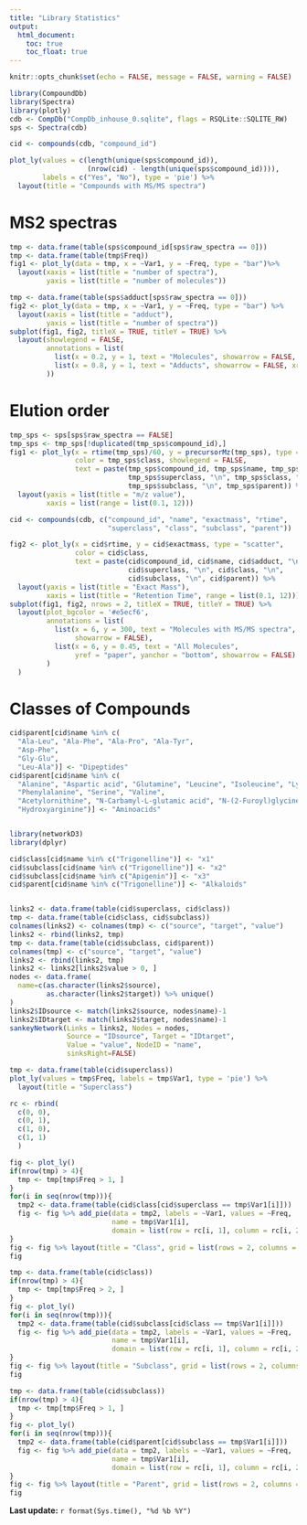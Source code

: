 ```yaml
---
title: "Library Statistics"
output: 
  html_document:
    toc: true
    toc_float: true
---
```


```r
knitr::opts_chunk$set(echo = FALSE, message = FALSE, warning = FALSE)
```

```r
library(CompoundDb)
library(Spectra)
library(plotly)
cdb <- CompDb("CompDb_inhouse_0.sqlite", flags = RSQLite::SQLITE_RW)
sps <- Spectra(cdb)

cid <- compounds(cdb, "compound_id")

plot_ly(values = c(length(unique(sps$compound_id)), 
                   (nrow(cid) - length(unique(sps$compound_id)))), 
        labels = c("Yes", "No"), type = 'pie') %>%
  layout(title = "Compounds with MS/MS spectra")
```


# MS2 spectras

```r
tmp <- data.frame(table(sps$compound_id[sps$raw_spectra == 0]))
tmp <- data.frame(table(tmp$Freq))
fig1 <- plot_ly(data = tmp, x = ~Var1, y = ~Freq, type = "bar")%>% 
  layout(xaxis = list(title = "number of spectra"),
         yaxis = list(title = "number of molecules"))

tmp <- data.frame(table(sps$adduct[sps$raw_spectra == 0]))
fig2 <- plot_ly(data = tmp, x = ~Var1, y = ~Freq, type = "bar") %>% 
  layout(xaxis = list(title = "adduct"),
         yaxis = list(title = "number of spectra"))
subplot(fig1, fig2, titleX = TRUE, titleY = TRUE) %>%
  layout(showlegend = FALSE, 
         annotations = list(
           list(x = 0.2, y = 1, text = "Molecules", showarrow = FALSE, xref='paper', yref='paper'),
           list(x = 0.8, y = 1, text = "Adducts", showarrow = FALSE, xref='paper', yref='paper')
         ))
```


# Elution order

```r
tmp_sps <- sps[sps$raw_spectra == FALSE]
tmp_sps <- tmp_sps[!duplicated(tmp_sps$compound_id),]
fig1 <- plot_ly(x = rtime(tmp_sps)/60, y = precursorMz(tmp_sps), type = "scatter", 
                color = tmp_sps$class, showlegend = FALSE, 
                text = paste(tmp_sps$compound_id, tmp_sps$name, tmp_sps$adduct, "\n", 
                             tmp_sps$superclass, "\n", tmp_sps$class, "\n",
                             tmp_sps$subclass, "\n", tmp_sps$parent)) %>% 
  layout(yaxis = list(title = "m/z value"), 
         xaxis = list(range = list(0.1, 12)))

cid <- compounds(cdb, c("compound_id", "name", "exactmass", "rtime", 
                        "superclass", "class", "subclass", "parent"))

fig2 <- plot_ly(x = cid$rtime, y = cid$exactmass, type = "scatter", 
                color = cid$class, 
                text = paste(cid$compound_id, cid$name, cid$adduct, "\n", 
                             cid$superclass, "\n", cid$class, "\n",
                             cid$subclass, "\n", cid$parent)) %>% 
  layout(yaxis = list(title = "Exact Mass"), 
         xaxis = list(title = "Retention Time", range = list(0.1, 12)))
subplot(fig1, fig2, nrows = 2, titleX = TRUE, titleY = TRUE) %>%
  layout(plot_bgcolor = '#e5ecf6', 
         annotations = list(
           list(x = 6, y = 300, text = "Molecules with MS/MS spectra", 
                showarrow = FALSE),
           list(x = 6, y = 0.45, text = "All Molecules", 
                yref = "paper", yanchor = "bottom", showarrow = FALSE)
         )
  )
```


# Classes of Compounds

```r
cid$parent[cid$name %in% c(
  "Ala-Leu", "Ala-Phe", "Ala-Pro", "Ala-Tyr", 
  "Asp-Phe",
  "Gly-Glu",
  "Leu-Ala")] <- "Dipeptides"
cid$parent[cid$name %in% c(
  "Alanine", "Aspartic acid", "Glutamine", "Leucine", "Isoleucine", "Lysine",
  "Phenylalanine", "Serine", "Valine", 
  "Acetylornithine", "N-Carbamyl-L-glutamic acid", "N-(2-Furoyl)glycine",
  "Hydroxyarginine")] <- "Aminoacids"


library(networkD3)
library(dplyr)

cid$class[cid$name %in% c("Trigonelline")] <- "x1"
cid$subclass[cid$name %in% c("Trigonelline")] <- "x2"
cid$subclass[cid$name %in% c("Apigenin")] <- "x3"
cid$parent[cid$name %in% c("Trigonelline")] <- "Alkaloids"


links2 <- data.frame(table(cid$superclass, cid$class))
tmp <- data.frame(table(cid$class, cid$subclass))
colnames(links2) <- colnames(tmp) <- c("source", "target", "value")
links2 <- rbind(links2, tmp)
tmp <- data.frame(table(cid$subclass, cid$parent))
colnames(tmp) <- c("source", "target", "value")
links2 <- rbind(links2, tmp)
links2 <- links2[links2$value > 0, ]
nodes <- data.frame(
  name=c(as.character(links2$source), 
         as.character(links2$target)) %>% unique()
)
links2$IDsource <- match(links2$source, nodes$name)-1 
links2$IDtarget <- match(links2$target, nodes$name)-1
sankeyNetwork(Links = links2, Nodes = nodes,
              Source = "IDsource", Target = "IDtarget",
              Value = "value", NodeID = "name", 
              sinksRight=FALSE)

```


```r
tmp <- data.frame(table(cid$superclass))
plot_ly(values = tmp$Freq, labels = tmp$Var1, type = 'pie') %>%
  layout(title = "Superclass")

rc <- rbind(
  c(0, 0),
  c(0, 1),
  c(1, 0),
  c(1, 1)
  )

fig <- plot_ly()
if(nrow(tmp) > 4){
  tmp <- tmp[tmp$Freq > 1, ]
}
for(i in seq(nrow(tmp))){
  tmp2 <- data.frame(table(cid$class[cid$superclass == tmp$Var1[i]]))
  fig <- fig %>% add_pie(data = tmp2, labels = ~Var1, values = ~Freq,
                         name = tmp$Var1[i], 
                         domain = list(row = rc[i, 1], column = rc[i, 2]))
}
fig <- fig %>% layout(title = "Class", grid = list(rows = 2, columns = 2))
fig

tmp <- data.frame(table(cid$class))
if(nrow(tmp) > 4){
  tmp <- tmp[tmp$Freq > 2, ]
}
fig <- plot_ly()
for(i in seq(nrow(tmp))){
  tmp2 <- data.frame(table(cid$subclass[cid$class == tmp$Var1[i]]))
  fig <- fig %>% add_pie(data = tmp2, labels = ~Var1, values = ~Freq,
                         name = tmp$Var1[i], 
                         domain = list(row = rc[i, 1], column = rc[i, 2]))
}
fig <- fig %>% layout(title = "Subclass", grid = list(rows = 2, columns = 2))
fig

tmp <- data.frame(table(cid$subclass))
if(nrow(tmp) > 4){
  tmp <- tmp[tmp$Freq > 1, ]
}
fig <- plot_ly()
for(i in seq(nrow(tmp))){
  tmp2 <- data.frame(table(cid$parent[cid$subclass == tmp$Var1[i]]))
  fig <- fig %>% add_pie(data = tmp2, labels = ~Var1, values = ~Freq,
                         name = tmp$Var1[i], 
                         domain = list(row = rc[i, 1], column = rc[i, 2]))
}
fig <- fig %>% layout(title = "Parent", grid = list(rows = 2, columns = 2))
fig
```

**Last update:** `r format(Sys.time(), "%d %b %Y")`